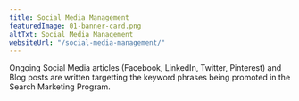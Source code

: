 ```yaml
---
title: Social Media Management
featuredImage: 01-banner-card.png
altTxt: Social Media Management
websiteUrl: "/social-media-management/"
---
```


Ongoing Social Media articles (Facebook, LinkedIn, Twitter, Pinterest) and Blog posts are written targetting the keyword phrases being promoted in the Search Marketing Program.
